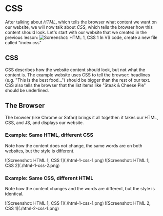 
# CSS

After talking about *HTML*, which tells the browser what content we want
on our website, we will now talk about *CSS*, which
tells the browser how this content should look. Let's start with our website that we created in the previous lesson:
![Screenshot: HTML 1, CSS 1](./without-css.png)
In VS code, create a new file called "index.css"

## CSS

CSS describes how the website content should look, but not what the
content is. The example website uses CSS to tell the browser:
headlines (e.g. &quot;This is the best food...&quot;) should be bigger
than the rest of our text. CSS also tells the browser that the list
items like &quot;Steak &amp; Cheese Pie&quot; should be underlined.

## The Browser

The browser (like Chrome or Safari) brings it all together: it takes
our HTML, CSS, and JS, and displays our website.

### Example: Same HTML, different CSS

Note how the content does not change, the same words are on both
websites, but the style is different.

<div className="grid grid-cols-1 gap-2">
  ![Screenshot: HTML 1, CSS 1](./html-1-css-1.png)
  ![Screenshot: HTML 1, CSS 2](./html-1-css-2.png)
</div>

### Example: Same CSS, different HTML

  Note how the content changes and the words are different, but the
  style is identical.

<div className="grid grid-cols-1 gap-2">
  ![Screenshot: HTML 1, CSS 1](./html-1-css-1.png)
  ![Screenshot: HTML 2, CSS 1](./html-2-css-1.png)
</div>
